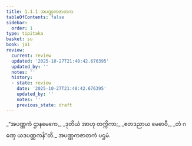 ```yaml
---
title: 1.1.1 အပဏ္ဏကဇာတက
tableOfContents: false
sidebar:
  order: 1
type: tipitaka
basket: su
book: ja1
review:
  current: review
  updated: '2025-10-27T21:48:42.676395'
  updated_by: ''
  notes: ''
  history:
  - state: review
    date: '2025-10-27T21:48:42.676395'
    updated_by: ''
    notes: ''
    previous_state: draft
---
```



<ReviewStatus review={frontmatter.review} showDetails={true} />

<HypothesisAnnotation frontmatter={frontmatter} />

<DynamicBreadcrumb />

<Division number="1" book="ja1" e="ch" v="22" p="1">

<Paragraph number="2" type="verses" book="ja1">
_“အပဏ္ဏကံ ဌာနမေကေ,_  
_ဒုတိယံ အာဟု တက္ကိကာ;_  
_ဧတဒညာယ မေဓာဝီ,_  
_တံ ဂဏှေ ယဒပဏ္ဏကန်”တိ._  


</Paragraph>
</Division>

<Paragraph number="3" type="center" book="ja1">
အပဏ္ဏကဇာတကံ ပဌမံ.
</Paragraph>